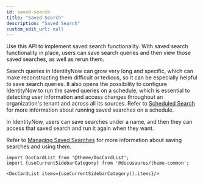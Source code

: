 ```yaml
---
id: saved-search
title: "Saved Search"
description: "Saved Search"
custom_edit_url: null
---
```




Use this API to implement saved search functionality. 
With saved search functionality in place, users can save search queries and then view those saved searches, as well as rerun them. 

Search queries in IdentityNow can grow very long and specific, which can make reconstructing them difficult or tedious, so it can be especially helpful to save search queries. 
It also opens the possibility to configure IdentityNow to run the saved queries on a schedule, which is essential to detecting user information and access changes throughout an organization's tenant and across all its sources. 
Refer to [Scheduled Search](https://developer.sailpoint.com/idn/api/v3/scheduled-search) for more information about running saved searches on a schedule. 

In IdentityNow, users can save searches under a name, and then they can access that saved search and run it again when they want. 

Refer to [Managing Saved Searches](https://documentation.sailpoint.com/saas/help/search/saved-searches.html) for more information about saving searches and using them. 




```mdx-code-block
import DocCardList from '@theme/DocCardList';
import {useCurrentSidebarCategory} from '@docusaurus/theme-common';

<DocCardList items={useCurrentSidebarCategory().items}/>
```
      